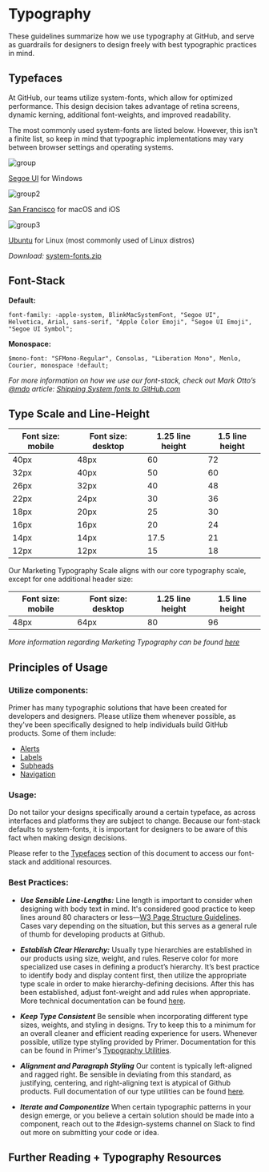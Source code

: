 # Typography

These guidelines summarize how we use typography at GitHub, and serve as guardrails for designers to design freely with best typographic practices in mind.

<!-- {:toc} -->

## Typefaces

At GitHub, our teams utilize system-fonts, which allow for optimized performance. This design decision takes advantage of retina screens, dynamic kerning, additional font-weights, and improved readability.

The most commonly used system-fonts are listed below. However, this isn’t a finite list, so keep in mind that typographic implementations may vary between browser settings and operating systems.

![group](https://user-images.githubusercontent.com/24916540/48572525-8786f880-e8be-11e8-901d-f23ec5fe676f.png)

[Segoe UI](https://developer.microsoft.com/en-us/fabric#/resources) for Windows

![group2](https://user-images.githubusercontent.com/24916540/48572595-b604d380-e8be-11e8-8e33-58bd24e84dc1.png)

[San Francisco](https://developer.apple.com/fonts/) for macOS and iOS

![group3](https://user-images.githubusercontent.com/24916540/48572594-b56c3d00-e8be-11e8-9514-eebebde3da2f.png)

[Ubuntu](https://design.ubuntu.com/font/) for Linux (most commonly used of Linux distros)

_Download:_ [system-fonts.zip](https://github.com/primer/design/files/2583092/system-fonts.zip)

## Font-Stack

**Default:**

```
font-family: -apple-system, BlinkMacSystemFont, "Segoe UI",
Helvetica, Arial, sans-serif, "Apple Color Emoji", "Segoe UI Emoji", "Segoe UI Symbol";
```

**Monospace:**

```
$mono-font: "SFMono-Regular", Consolas, "Liberation Mono", Menlo, Courier, monospace !default;
```

_For more information on how we use our font-stack, check out Mark Otto’s [@mdo](http://markdotto.com/) article: [Shipping System fonts to GitHub.com](http://markdotto.com/2018/02/07/github-system-fonts/)_

## Type Scale and Line-Height

| Font size: mobile | Font size: desktop | 1.25 line height | 1.5 line height |
| ----------------- | ------------------ | ---------------- | --------------- |
| 40px              | 48px               | 60               | 72              |
| 32px              | 40px               | 50               | 60              |
| 26px              | 32px               | 40               | 48              |
| 22px              | 24px               | 30               | 36              |
| 18px              | 20px               | 25               | 30              |
| 16px              | 16px               | 20               | 24              |
| 14px              | 14px               | 17.5             | 21              |
| 12px              | 12px               | 15               | 18              |

Our Marketing Typography Scale aligns with our core typography scale, except for one additional header size:

| Font size: mobile | Font size: desktop | 1.25 line height | 1.5 line height |
| ----------------- | ------------------ | ---------------- | --------------- |
| 48px              | 64px               | 80               | 96              |

_More information regarding Marketing Typography can be found [here](https://styleguide.github.com/primer/utilities/marketing-type/)_

## Principles of Usage

### Utilize components:

Primer has many typographic solutions that have been created for developers and designers. Please utilize them whenever possible, as they've been specifically designed to help individuals build GitHub products. Some of them include:

- [Alerts](https://styleguide.github.com/primer/components/alerts/)
- [Labels](https://styleguide.github.com/primer/components/labels/)
- [Subheads](https://styleguide.github.com/primer/components/subhead/)
- [Navigation](https://styleguide.github.com/primer/components/navigation/)

### Usage:

Do not tailor your designs specifically around a certain typeface, as across interfaces and platforms they are subject to change. Because our font-stack defaults to system-fonts, it is important for designers to be aware of this fact when making design decisions.

Please refer to the [Typefaces](#Typefaces) section of this document to access our font-stack and additional resources.

### Best Practices:

- **_Use Sensible Line-Lengths:_** Line length is important to consider when designing with body text in mind. It's considered good practice to keep lines around 80 characters or less—[W3 Page Structure Guidelines](https://www.w3.org/WAI/tutorials/page-structure/styling/). Cases vary depending on the situation, but this serves as a general rule of thumb for developing products at Github.

- **_Establish Clear Hierarchy:_** Usually type hierarchies are established in our products using size, weight, and rules. Reserve color for more specialized use cases in defining a product’s hierarchy. It’s best practice to identify body and display content first, then utilize the appropriate type scale in order to make hierarchy-defining decisions. After this has been established, adjust font-weight and add rules when appropriate. More technical documentation can be found [here](https://styleguide.github.com/primer/support/typography/).

- **_Keep Type Consistent_** Be sensible when incorporating different type sizes, weights, and styling in designs. Try to keep this to a minimum for an overall cleaner and efficient reading experience for users. Whenever possible, utilize type styling provided by Primer. Documentation for this can be found in Primer's [Typography Utilities](https://styleguide.github.com/primer/utilities/typography/).

- **_Alignment and Paragraph Styling_** Our content is typically left-aligned and ragged right. Be sensible in deviating from this standard, as justifying, centering, and right-aligning text is atypical of Github products. Full documentation of our type utilities can be found [here](https://styleguide.github.com/primer/utilities/typography/).

- **_Iterate and Componentize_** When certain typographic patterns in your design emerge, or you believe a certain solution should be made into a component, reach out to the #design-systems channel on Slack to find out more on submitting your code or idea.

## Further Reading + Typography Resources

<!-- **etc.** -->

